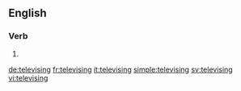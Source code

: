 ==English==

===Verb===
{{head|en}}

# {{present participle of|televise|lang=en}}

[[de:televising]]
[[fr:televising]]
[[it:televising]]
[[simple:televising]]
[[sv:televising]]
[[vi:televising]]